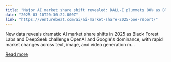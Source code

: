 ```yaml
---
title: "Major AI market share shift revealed: DALL-E plummets 80% as Black Forest Labs dominates 2025 data"
date: "2025-03-10T20:30:22.000Z"
link: "https://venturebeat.com/ai/ai-market-share-2025-poe-report/"
---
```


New data reveals dramatic AI market share shifts in 2025 as Black Forest Labs and DeepSeek challenge OpenAI and Google's dominance, with rapid market changes across text, image, and video generation m...

[Read more](https://venturebeat.com/ai/ai-market-share-2025-poe-report/)
